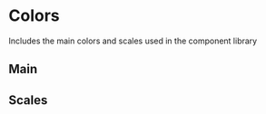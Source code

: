 
<Meta title="tokens/Colors" />

# Colors

Includes the main colors and scales used in the component library

## Main

<ColorPalette>
  <ColorItem
    title="colors.primary"
    subtitle="Primary purple"
    colors={{ primary: "#5753c6" }}
  />
  <ColorItem
    title="colors.secondary"
    subtitle="Secondary pruple"
    colors={{ seondary: "#9A5DC7" }}
  />
  <ColorItem
    title="colors.teriary"
    subtitle="Tertiary pink"
    colors={{ tertiary: "#4A88C7" }}
  />
  <ColorItem
    title="colors.white"
    subtitle="White"
    colors={{ white: "#FFFFFF" }}
  />
  <ColorItem
    title="colors.offWhite"
    subtitle="Off White"
    colors={{ offWhite: "#f9f9f9" }}
  />
  <ColorItem
    title="colors.background"
    subtitle="Background Color"
    colors={{ background: "#e6ddd6" }}
  />
</ColorPalette>

## Scales

<ColorPalette>
  <ColorItem
    title="color.primaryScale"
    subtitle="Primary scale"
    colors={{
      primary1: "#5753c6",
      primary2: "#4e4ab2",
      primary3: "#45429e",
      primary4: "#3c3a8a",
      primary5: "#343176",
      primary6: "#2b2963",
      primary7: "#22214f",
      primary8: "#1a183b",
      primary9: "#111027",
      primary10: "#080813",
    }}
  />
  <ColorItem
    title="color.teriaryScale"
    subtitle="Teriary scale"
    colors={{
      tertiary1: "#4A88C7",
      tertiary2: "#427ab3",
      tertiary3: "#3b6c9f",
      tertiary4: "#335f8b",
      tertiary5: "#2c5177",
      tertiary6: "#254463",
      tertiary7: "#1d364f",
      tertiary8: "#16283b",
      tertiary9: "#0e1b27",
      tertiary10: "#070d13",
    }}
  />
  <ColorItem
    title="color.grayScale"
    subtitle="Gray scale"
    colors={{
      gray1: "#fcfcfc",
      gray2: "#f1f1f1",
      gray3: "#e1e1e1",
      gray4: "#d1d1d1",
      gray5: "#c1c1c1",
      gray6: "#b1b1b1",
      gray7: "#a1a1a1",
      gray8: "#918983",
      gray9: "#7f7f7f",
      gray10: "#6e6e6e",
      gray11: "#5e5e5e",
      gray12: "#4d4d4d",
    }}
  />
  <ColorItem
    title="color.opacity"
    subtitle="Colors used for shadows or when needing opacity on highlights"
    colors={{
      purple: "rgba(163, 124, 240, 0.3)",
      red: "rgba(188, 61, 36, 0.4)",
      black: "rgba(0, 0, 0, 0.15)",
    }}
  />
</ColorPalette>
